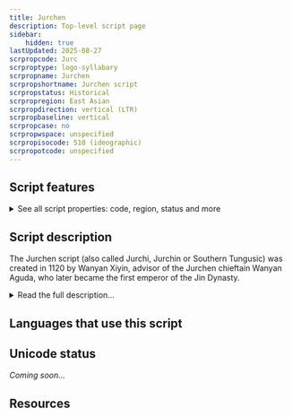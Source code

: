 ```yaml
---
title: Jurchen
description: Top-level script page
sidebar:
    hidden: true
lastUpdated: 2025-08-27
scrpropcode: Jurc
scrproptype: logo-syllabary
scrpropname: Jurchen
scrpropshortname: Jurchen script
scrpropstatus: Historical
scrpropregion: East Asian
scrpropdirection: vertical (LTR)
scrpropbaseline: vertical
scrpropcase: no
scrpropwspace: unspecified
scrpropisocode: 510 (ideographic)
scrpropotcode: unspecified
---
```



## Script features

<details>
<summary> See all script properties: code, region, status and more</summary>
<ScriptInfo />
</details>

## Script description

The Jurchen script (also called Jurchi, Jurchin or Southern Tungusic) was created in 1120 by Wanyan Xiyin, advisor of the Jurchen chieftain Wanyan Aguda, who later became the first emperor of the Jin Dynasty.

<details>
<summary>Read the full description...</summary>The script was used for writing the Jurchen language; however, both the script and the language are now extinct and there are very few surviving samples of Jurchen text. Almost all surviving examples of the script are inscriptions on monuments, pottery, mirrors etc., although there are references in Chinese texts to a large body of literature written in the script. One of the most important extant texts is an inscription on the back of the Jin Victory Memorial Stele which was erected in 1185. The Jurchen text is an abbreviated translation of the Chinese text on the front of the stele.

The Jurchen script was largely logographic, and contained 720 radicals, similar to the Chinese characters on which they were based. Many characters were directly borrowed from Chinese. Broadly speaking, characters fell into two classes; ideographic characters representing words or portions of words, and phonetic characters representing a sound. However, some characters performed a dual function and represented words in some contexts and sounds in others. Logographs could be combined to form compound words. 

The script appears to have been widely known and used by the Jurchen people, as evidenced by numerous examples of graffiti left by Jurchen travellers in Inner Mongolia. After the 16th century the Jurchen people became known as Manchu (or Manchurians) and gradually adopted the Mongolian script. The Mongolian script had entirely replaced Jurchen writing by the 17th century.
</details>

## Languages that use this script

<WsList script='Jurc' wsMax='5' />

## Unicode status

_Coming soon..._

## Resources

<ScriptResources detailSummary='seemore' />

